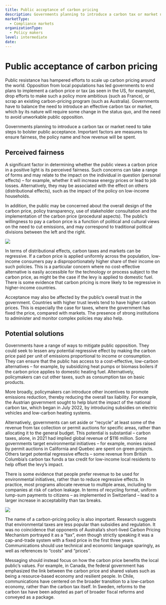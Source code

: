 ```yaml
---
title: Public acceptance of carbon pricing
description: Governments planning to introduce a carbon tax or market need to take steps to bolster public acceptance. Important factors are measures to ensure fairness, the policy name and how revenue will be spent.
marketType:
  - Compliance markets
organizationType:
  - Policy makers
level: intermediate
date: 
---
```


# Public acceptance of carbon pricing

Public resistance has hampered efforts to scale up carbon pricing around the world. Opposition from local populations has led governments to end plans to implement a carbon price or tax (as seen in the US, for example), drop efforts to make such a policy more ambitious (such as France), or scrap an existing carbon-pricing program (such as Australia). Governments have to balance the need to introduce an effective carbon tax or market, which by its nature will require some change in the status quo, and the need to avoid unworkable public opposition.

<KeyMessage>
  Governments planning to introduce a carbon tax or market need to take steps to
  bolster public acceptance. Important factors are measures to ensure fairness,
  the policy name and how revenue will be spent.
</KeyMessage>

## Perceived fairness

A significant factor in determining whether the public views a carbon price in a positive light is its perceived fairness. Such concerns can take a range of forms and may relate to the impact on the individual in question (personal effects) – for example, whether it will increase energy prices or lead to job losses. Alternatively, they may be associated with the effect on others (distributional effects), such as the impact of the policy on low-income households.

In addition, the public may be concerned about the overall design of the carbon price, policy transparency, use of stakeholder consultation and the implementation of the carbon price (procedural aspects). The public’s willingness to pay a carbon price is a function of political and cultural views on the need to cut emissions, and may correspond to traditional political divisions between the left and the right.

<Image src="public-acceptance-1.png" ratio={0} />

In terms of distributional effects, carbon taxes and markets can be regressive. If a carbon price is applied uniformly across the population, low-income consumers pay a disproportionately higher share of their income on such policies. This is a particular concern where no cost-effective alternative is easily accessible for the technology or process subject to the carbon price, as might be the case if the levy is applied to domestic fuel. There is some evidence that carbon pricing is more likely to be regressive in higher-income countries.

Acceptance may also be affected by the public’s overall trust in the government. Countries with higher trust levels tend to have higher carbon prices. This is especially the case for taxes, where the government has fixed the price, compared with markets. The presence of strong institutions to administer and monitor complex policies may also help.

## Potential solutions

Governments have a range of ways to mitigate public opposition. They could seek to lessen any potential regressive effect by making the carbon price paid per unit of emissions proportional to income or consumption. They can ensure that the public has access to a cost-effective, low-carbon alternatives – for example, by subsidizing heat pumps or biomass boilers if the carbon price applies to domestic heating fuel. Alternatively, policymakers can cut other taxes, such as consumption tax on basic products.

More broadly, policymakers can introduce other incentives to promote emissions reduction, thereby reducing the overall tax liability. For example, the Austrian government sought to help blunt the impact of the national carbon tax, which began in July 2022, by introducing subsidies on electric vehicles and low-carbon heating systems.

Alternatively, governments can set aside or “recycle” at least some of the revenue from tax collection or permit auctions for specific areas, rather than allocating it to the general budget. This potential is substantial – carbon taxes, alone, in 2021 had implied global revenue of $116 million. Some governments target environmental initiatives – for example, monies raised by permit auctions in California and Quebec are spent on green projects. Others target potential regressive effects – some revenue from British Columbia’s carbon tax funds a tax credit for low-income local residents to help offset the levy’s impact.

There is some evidence that people prefer revenue to be used for environmental initiatives, rather than to reduce regressive effects. In practice, most programs allocate revenue to multiple areas, including to companies at risk of carbon leakage. In terms of recycling format, uniform lump-sum payments to citizens – as implemented in Switzerland – lead to a larger increase in acceptability than tax breaks.

<Image src="public-acceptance-2.png" ratio={0} />

The name of a carbon-pricing policy is also important. Research suggests that environmental taxes are less popular than subsidies and regulation. It was no coincidence that opponents of Australia’s short-lived Carbon Pricing Mechanism portrayed it as a “tax”, even though strictly speaking it was a cap-and-trade system with a fixed price in the first three years. Communications should use technical and economic language sparingly, as well as references to “costs” and “prices”.

Messaging should instead focus on how the carbon price benefits the local public’s values. For example, in Canada, the federal government has emphasized the link between the carbon price and shared values such as being a resource-based economy and resilient people. In Chile, communications have centered on the broader transition to a low-carbon economy, rather than the carbon tax itself. In Sweden, reforms to the carbon tax have been adopted as part of broader fiscal reforms and conveyed as a package.
